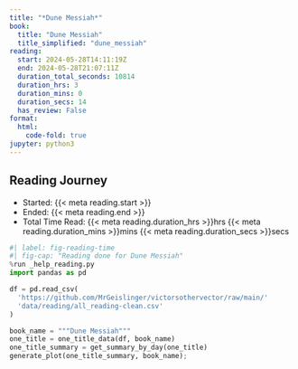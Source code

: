 ```yaml
---
title: "*Dune Messiah*"
book:
  title: "Dune Messiah"
  title_simplified: "dune_messiah"
reading:
  start: 2024-05-28T14:11:19Z
  end: 2024-05-28T21:07:11Z
  duration_total_seconds: 10814
  duration_hrs: 3
  duration_mins: 0
  duration_secs: 14
  has_review: False
format:
  html:
    code-fold: true
jupyter: python3
---
```


## Reading Journey

* Started: {{< meta reading.start >}}
* Ended: {{< meta reading.end >}}
* Total Time Read: {{< meta reading.duration_hrs >}}hrs {{< meta reading.duration_mins >}}mins {{< meta reading.duration_secs >}}secs

```python
#| label: fig-reading-time
#| fig-cap: "Reading done for Dune Messiah"
%run _help_reading.py
import pandas as pd

df = pd.read_csv(
  'https://github.com/MrGeislinger/victorsothervector/raw/main/'
  'data/reading/all_reading-clean.csv'
)

book_name = """Dune Messiah"""
one_title = one_title_data(df, book_name)
one_title_summary = get_summary_by_day(one_title)
generate_plot(one_title_summary, book_name);
```
